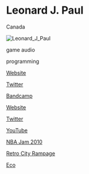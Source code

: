 # Leonard J. Paul

<Location>

Canada

</Location>

![Leonard_J_Paul](./images/Leonard_J_Paul_v1.jpg)

<Skills>

game audio

programming

</Skills>

<Personal>

[Website](http://www.videogameaudio.com)

[Twitter](https://twitter.com/VideoGameAudio)

[Bandcamp](https://leonardjpaul.bandcamp.com/releases)

</Personal>

<Business>

[Website](http://School.VideoGameAudio.com)

[Twitter](https://twitter.com/SchoolGameAudio)

[YouTube](https://www.youtube.com/playlist?list=PL17-p74MQ_0STwm-hfUC3Nyl2X2kD7Y_b)

</Business>



<Games>

[NBA Jam 2010](https://en.wikipedia.org/wiki/NBA_Jam_(2010_video_game))

[Retro City Rampage](https://www.vblank.com/RetroCityRampage/)

[Eco](https://www.play.eco/)

</Games>
